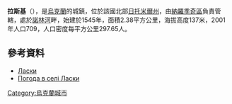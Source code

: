 {{for|英国政治理论家|哈罗德·拉斯基}}
{{coord|51|15|56|N|28|57|23|E|scale:30000|display=title}}

'''拉斯基'''（{{lang-uk|Ласки}}），是[[烏克蘭|烏克蘭]]的城鎮，位於該國北部[[日托米爾州|日托米爾州]]，由[[納羅季奇區|納羅季奇區]]負責管轄，處於[[諾林河|諾林河]]畔，始建於1545年，面積2.38平方公里，海拔高度137米，2001年人口709，人口密度每平方公里297.65人。

==參考資料== 
* [http://gska2.rada.gov.ua/pls/z7502/A005?rdat1=07.03.2009&rf7571=9937 Ласки]{{dead link|date=2018年3月 |bot=InternetArchiveBot |fix-attempted=yes }}
* [http://weather.in.ua/ua/zhitomirskaja/13063 Погода в селі Ласки] {{Wayback|url=http://weather.in.ua/ua/zhitomirskaja/13063 |date=20191106233302 }}

{{Ukraine-geo-stub}}
[[Category:烏克蘭城市|Category:烏克蘭城市]]